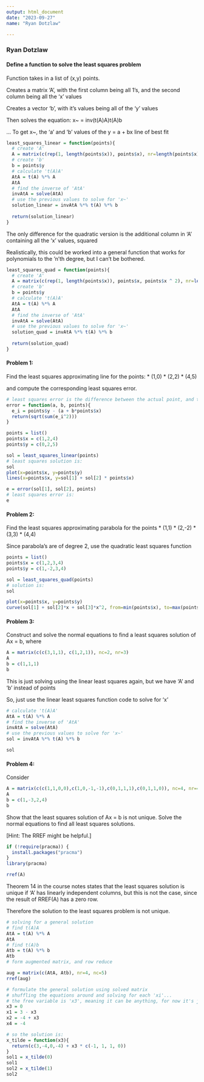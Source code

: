 ```yaml
---
output: html_document
date: "2023-09-27"
name: "Ryan Dotzlaw"

---
```


### Ryan Dotzlaw


#### Define a function to solve the least squares problem

Function takes in a list of (x,y) points.

Creates a matrix 'A', with the first column being all 1's, and the second column being all the 'x' values

Creates a vector 'b', with it's values being all of the 'y' values


Then solves the equation: x~ = inv(t(A)A)t(A)b

... To get x~, the 'a' and 'b' values of the y = a + bx line of best fit

```r

least_squares_linear = function(points){
  # create 'A'
  A = matrix(c(rep(1, length(points$x)), points$x), nr=length(points$x), nc=2)
  # create 'b'
  b = points$y
  # calculate 't(A)A'
  AtA = t(A) %*% A
  AtA
  # find the inverse of 'AtA'
  invAtA = solve(AtA)
  # use the previous values to solve for 'x~'
  solution_linear = invAtA %*% t(A) %*% b
  
  return(solution_linear)
}


```

The only difference for the quadratic version is the additional column in 'A' containing all the 'x' values, squared

Realistically, this could be worked into a general function that works for polynomials to the 'n'th degree, but I can't be bothered.

```r
least_squares_quad = function(points){
  # create 'A'
  A = matrix(c(rep(1, length(points$x)), points$x, points$x ^ 2), nr=length(points$x), nc=3)
  # create 'b'
  b = points$y
  # calculate 't(A)A'
  AtA = t(A) %*% A
  AtA
  # find the inverse of 'AtA'
  invAtA = solve(AtA)
  # use the previous values to solve for 'x~'
  solution_quad = invAtA %*% t(A) %*% b
  
  return(solution_quad)
}
```


#### Problem 1:
Find the least squares approximating line for the points:
* (1,0)
* (2,2)
* (4,5)

and compute the corresponding least squares error.


```r
# least squares error is the difference between the actual point, and the predicted point, squared, summed, and then square rooted
error = function(a, b, points){
  e_i = points$y - (a + b*points$x)
  return(sqrt(sum(e_i^2)))
}

points = list()
points$x = c(1,2,4)
points$y = c(0,2,5)

sol = least_squares_linear(points)
# least squares solution is:
sol
plot(x=points$x, y=points$y)
lines(x=points$x, y=sol[1] + sol[2] * points$x)

e = error(sol[1], sol[2], points)
# least squares error is:
e


```
#### Problem 2:
Find the least squares approximating parabola for the points
* (1,1)
* (2,-2)
* (3,3)
* (4,4)

Since parabola's are of degree 2, use the quadratic least squares function


```r

points = list()
points$x = c(1,2,3,4)
points$y = c(1,-2,3,4)

sol = least_squares_quad(points)
# solution is:
sol

plot(x=points$x, y=points$y)
curve(sol[1] + sol[2]*x + sol[3]*x^2, from=min(points$x), to=max(points$x))


```

#### Problem 3:
Construct and solve the normal equations to find a least squares solution of Ax = b, where

```r
A = matrix(c(c(3,1,1), c(1,2,1)), nc=2, nr=3)
A
b = c(1,1,1)
b
```

This is just solving using the linear least squares again, but we have 'A' and 'b' instead of points

So, just use the linear least squares function code to solve for 'x'

```r

# calculate 't(A)A'
AtA = t(A) %*% A
# find the inverse of 'AtA'
invAtA = solve(AtA)
# use the previous values to solve for 'x~'
sol = invAtA %*% t(A) %*% b

sol

```

#### Problem 4:
Consider
```r
A = matrix(c(c(1,1,0,0),c(1,0,-1,-1),c(0,1,1,1),c(0,1,1,0)), nc=4, nr=4)
A
b = c(1,-3,2,4)
b
```
Show that the least squares solution of Ax = b is not unique. Solve the normal equations to find all least squares solutions.

[Hint: The RREF might be helpful.]

```r

if (!require(pracma)) {
  install.packages("pracma")
}
library(pracma)

rref(A)

```
Theorem 14 in the course notes states that the least squares solution is unique if 'A' has linearly independent columns, but this is not the case,
since the result of RREF(A) has a zero row.

Therefore the solution to the least squares problem is not unique.

```r
# solving for a general solution
# find t(A)A
AtA = t(A) %*% A
AtA
# find t(A)b
Atb = t(A) %*% b
Atb
# form augmented matrix, and row reduce

aug = matrix(c(AtA, Atb), nr=4, nc=5)
rref(aug)

# formulate the general solution using solved matrix
# shuffling the equations around and solving for each 'xi'...
# the free variable is 'x3', meaning it can be anything, for now it's just set to 0
x3 = 0
x1 = 3 - x3
x2 = -4 + x3
x4 = -4

# so the solution is:
x_tilde = function(x3){ 
  return(c(3,-4,0,-4) + x3 * c(-1, 1, 1, 0))
}
sol1 = x_tilde(0)
sol1
sol2 = x_tilde(1)
sol2

```

